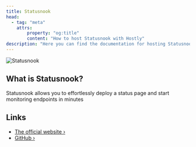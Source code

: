 ```yaml
---
title: Statusnook
head:
  - tag: "meta"
    attrs:
        property: "og:title"
        content: "How to host Statusnook with Hostly"
description: "Here you can find the documentation for hosting Statusnook with Hostly."
---
```



<Badge text="One-click setup." variant="note" size="large" />

![Statusnook](https://github.com/goksan/statusnook/assets/17437810/ff2bb1d4-5d75-4b6e-b8d9-a7227d1aee6c)

## What is Statusnook?

Statusnook allows you to effortlessly deploy a status page and start monitoring endpoints in minutes

## Links

- [The official website ›](https://statusnook.com)
- [GitHub ›](https://github.com/goksan/statusnook)
